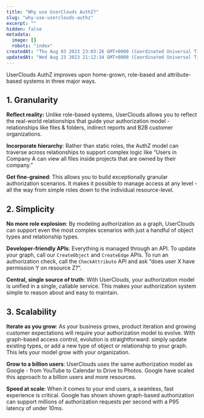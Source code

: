 ```yaml
---
title: "Why use UserClouds AuthZ?"
slug: "why-use-userclouds-authz"
excerpt: ""
hidden: false
metadata: 
  image: []
  robots: "index"
createdAt: "Thu Aug 03 2023 23:03:26 GMT+0000 (Coordinated Universal Time)"
updatedAt: "Wed Aug 23 2023 21:12:34 GMT+0000 (Coordinated Universal Time)"
---
```

UserClouds AuthZ improves upon home-grown, role-based and attribute-based systems in three major ways.

## 1. Granularity

**Reflect reality:** Unlike role-based systems, UserClouds allows you to reflect the real-world relationships that guide your authorization model - relationships like files & folders, indirect reports and B2B customer organizations.

**Incorporate hierarchy**: Rather than static roles, the AuthZ model can traverse across relationships to support complex logic like “Users in Company A can view all files inside projects that are owned by their company.”

**Get fine-grained**: This allows you to build exceptionally granular authorization scenarios. It makes it possible to manage access at any level - all the way from simple roles down to the individual resource-level.

## 2. Simplicity

**No more role explosion**: By modeling authorization as a graph, UserClouds can support even the most complex scenarios with just a handful of object types and relationship types.

**Developer-friendly APIs**: Everything is managed through an API. To update your graph, call our `CreateObject` and `CreateEdge` APIs. To run an authorization check, call the `CheckAttribute` API and ask “does user X have permission Y on resource Z?”.

**Central, single source of truth**: With UserClouds, your authorization model is unified in a single, callable service. This makes your authorization system simple to reason about and easy to maintain. 

## 3. Scalability

**Iterate as you grow**: As your business grows, product iteration and growing customer expectations will require your authorization model to evolve. With graph-based access control, evolution is straightforward: simply update existing types, or add a new type of object or relationship to your graph. This lets your model grow with your organization.

**Grow to a billion users**: UserClouds uses the same authorization model as Google - from YouTube to Calendar to Drive to Photos. Google have scaled this approach to a billion users and more resources.

**Speed at scale**: When it comes to your end users, a seamless, fast experience is critical. Google has shown shown graph-based authorization can support millions of authorization requests per second with a P95 latency of under 10ms.
